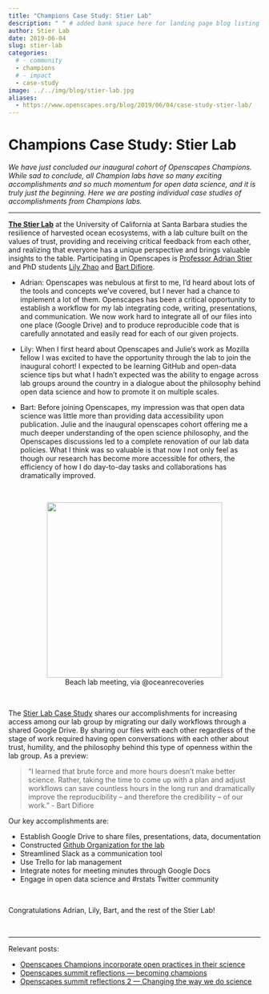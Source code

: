 ```yaml
---
title: "Champions Case Study: Stier Lab"
description: " " # added bank space here for landing page blog listing (will print first few lines of blog if not)
author: Stier Lab
date: 2019-06-04
slug: stier-lab
categories:
  # - community
  - champions
  # - impact
  - case-study  
image: ../../img/blog/stier-lab.jpg
aliases: 
  - https://www.openscapes.org/blog/2019/06/04/case-study-stier-lab/
---
```


# Champions Case Study: Stier Lab 

*We have just concluded our inaugural cohort of Openscapes Champions. While sad to conclude, all Champion labs have so many exciting accomplishments and so much momentum for open data science, and it is truly just the beginning. Here we are posting individual case studies of accomplishments from Champions labs.*

---

[**The Stier Lab**](https://www.oceanrecoveries.com/) at the University of California at Santa Barbara studies the resilience of harvested ocean ecosystems, with a lab culture built on the values of trust, providing and receiving critical feedback from each other, and realizing that everyone has a unique perspective and brings valuable insights to the table. Participating in Openscapes is [Professor Adrian Stier](https://www.oceanrecoveries.com/people) and PhD students [Lily Zhao](https://github.com/lilyzzhao) and [Bart Difiore](https://github.com/bartdifiore).

- Adrian: Openscapes was nebulous at first to me, I’d heard about lots of the tools and concepts we’ve covered, but I never had a chance to implement a lot of them. Openscapes has been a critical opportunity to establish a workflow for my lab integrating code, writing, presentations, and communication. We now work hard to integrate all of our files into one place (Google Drive) and to produce reproducible code that is carefully annotated and easily read for each of our given projects. 

- Lily: When I first heard about Openscapes and Julie’s work as Mozilla fellow I was excited to have the opportunity through the lab to join the inaugural cohort! I expected to be learning GitHub and open-data science tips but what I hadn’t expected was the ability to engage across lab groups around the country in a dialogue about the philosophy behind open data science  and how to promote it on multiple scales.  

- Bart: Before joining Openscapes, my impression was that open data science was little more than providing data accessibility upon publication. Julie and the inaugural openscapes cohort offering me a much deeper understanding of the open science philosophy, and the Openscapes discussions led to a complete renovation of our lab data policies. What I think was so valuable is that now I not only feel as though our research has become more accessible for others, the efficiency of how I do day-to-day tasks and collaborations has dramatically improved.



<br> 

<center>
  <a><img src="/img/blog/stier-lab.jpg" width="350px"></a>
  <figcaption> Beach lab meeting, via @oceanrecoveries </figcaption>
</center>

<br>

The [Stier Lab Case Study](https://docs.google.com/document/d/1kkt-89lsFCv_d1oeKrYwcZamPa1w53H1NexfUi4a2q8/edit#) shares our accomplishments for increasing access among our lab group by migrating our daily workflows through a shared Google Drive. By sharing our files with each other regardless of the stage of work required having open conversations with each other about trust, humility, and the philosophy behind this type of openness within the lab group. As a preview: 

> "I learned that brute force and more hours doesn’t make better science. Rather, taking the time to come up with a plan and adjust workflows can save countless hours in the long run and dramatically improve the reproducibility -- and therefore the credibility -- of our work." - Bart Difiore 

Our key accomplishments are: 

- Establish Google Drive to share files, presentations, data, documentation
- Constructed [Github Organization for the lab](https://github.com/stier-lab)
- Streamlined Slack as a communication tool
- Use Trello for lab management 
- Integrate notes for meeting minutes through Google Docs
- Engage in open data science and #rstats Twitter community

<br>

Congratulations Adrian, Lily, Bart, and the rest of the Stier Lab! 

<br>

---

Relevant posts: 

- [Openscapes Champions incorporate open practices in their science](https://www.openscapes.org/blog/2019/03/27/champions-incorporate-open-science/)
- [Openscapes summit reflections — becoming champions](https://www.openscapes.org/blog/2019/04/08/summit-reflections1/)
- [Openscapes summit reflections 2 — Changing the way we do science](https://www.openscapes.org/blog/2019/04/25/summit-reflections2/)

<br>

